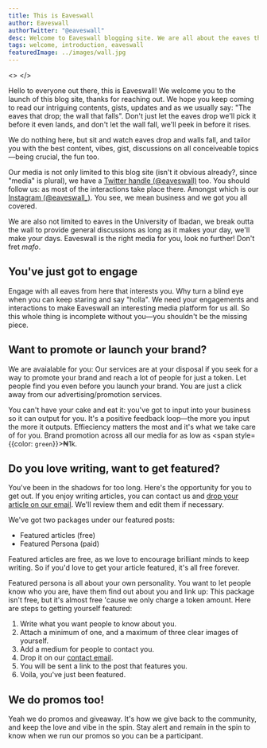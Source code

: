 ```yaml
---
title: This is Eaveswall
author: Eaveswall
authorTwitter: "@eaveswall"
desc: Welcome to Eaveswall blogging site. We are all about the eaves that drop and the wall that falls. Ain't nothin' false about that.
tags: welcome, introduction, eaveswall
featuredImage: ../images/wall.jpg
---
```




<>
</>

Hello to everyone out there, this is Eaveswall! We welcome you to the launch of this blog site, thanks for reaching out. We hope you keep coming to read our intriguing contents, gists, updates and as we usually say: "The eaves that drop; the wall that falls". Don't just let the eaves drop we'll pick it before it even lands, and don't let the wall fall, we'll peek in before it rises.

We do nothing here, but sit and watch eaves drop and walls fall, and tailor you with the best content, vibes, gist, discussions on all conceiveable topics&mdash;being crucial, the fun too.

Our media is not only limited to this blog site (isn't it obvious already?, since "media" is plural), we have a [Twitter handle (@eaveswall)](https://twitter.com/eaveswall) too. You should follow us: as most of the interactions take place there. Amongst which is our [Instagram (@eaveswall_)](https://instagram.com/eaveswall). You see, we mean business and we got you all covered.

<!-- ![No limits](../images/no-limit.jpg) -->

We are also not limited to eaves in the University of Ibadan, we break outta the wall to provide general discussions as long as it makes your day, we'll make your days. Eaveswall is the right media for you, look no further! Don't fret _mafo_.

## You've just got to engage

<!-- ![Engage](../images/interact.jpg) -->

Engage with all eaves from here that interests you. Why turn a blind eye when you can keep staring and say "holla". We need your engagements and interactions to make Eaveswall an interesting media platform for us all. So this whole thing is incomplete without you&mdash;you shouldn't be the missing piece.

## Want to promote or launch your brand?

We are avaialable for you: Our services are at your disposal if you seek for a way to promote your brand and reach a lot of people for just a token. Let people find you even before you launch your brand. You are just a click away from our advertising/promotion services.

<!-- ![Billboard](../images/promote.jpg) -->

You can't have your cake and eat it: you've got to input into your business so it can output for you. It's a positive feedback loop&mdash;the more you input the more it outputs. Effieciency matters the most and it's what we take care of for you. Brand promotion across all our media for as low as <span style={{color: `green`}}>&#8358;1k.</span>

<div style={{margin: `30px 0`}}>
  <LinkButton to="/advertise" type={["danger"]} text="Learn more" />
</div>

## Do you love writing, want to get featured?
You've been in the shadows for too long. Here's the opportunity for you to get out. If you enjoy writing articles, you can contact us and [drop your article on our email][mail-contact]. We'll review them and edit them if necessary.

We've got two packages under our featured posts:

  * Featured articles (free)
  * Featured Persona (paid)

Featured articles are free, as we love to encourage brilliant minds to keep writing. So if you'd love to get your article featured, it's all free forever.

<!-- ![](../images/front-tiles-2.jpg) -->

Featured persona is all about your own personality. You want to let people know who you are, have them find out about you and link up: This package isn't free, but it's almost free 'cause we only charge a token amount.
Here are steps to getting yourself featured:

  1. Write what you want people to know about you.
  2. Attach a minimum of one, and a maximum of three clear images of yourself.
  3. Add a medium for people to contact you.
  4. Drop it on our [contact email][mail-contact].
  5. You will be sent a link to the post that features you.
  6. Voila, you've just been featured.

<div style={{margin: `30px 0`}}>
  <LinkButton to="/posts/featured/" type={["success"]} text="Learn more" />
</div>

## We do promos too!

Yeah we do promos and giveaway. It's how we give back to the community, and keep the love and vibe in the spin. Stay alert and remain in the spin to know when we run our promos so you can be a participant.

[mail-contact]: mailto:contact@eaveswall.com
